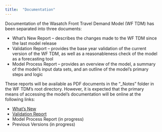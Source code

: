 ```yaml
---
title:  "Documentation"
---
```

Documentation of the Wasatch Front Travel Demand Model (WF TDM) has been separated into three documents:

 - What’s New Report – describes the changes made to the WF TDM since the last model release
 - Validation Report – provides the base year validation of the current version of the WF TDM, as well as a reasonableness check of the model as a forecasting tool
 - Model Process Report – provides an overview of the model, a summary of the model’s input data sets, and an outline of the model’s primary steps and logic

These reports will be available as PDF documents in the "_Notes" folder in the WF TDM’s root directory. However, it is expected that the primary means of accessing the model’s documentation will be online at the following links:

 - [What’s New](https://wfrc.org/wftdm-docs/v9x/v900/whats-new/1-genparams.html)
 - [Validation Report](https://wfrc.org/wftdm-docs/v9x/v900/validation/3-distribute.html)
 - Model Process Report (in progress)
 - Previous Versions (in progress)
